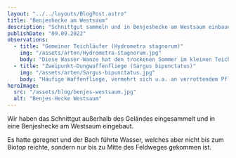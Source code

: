 ```yaml
---
layout: "../../layouts/BlogPost.astro"
title: "Benjeshecke am Westsaum"
description: "Schnittgut sammeln und in Benjeshecke am Westsaum einbauen."
publishDate: "09.09.2022"
observations:
  - title: "Gemeiner Teichläufer (Hydrometra stagnorum)"
    img: "/assets/arten/Hydrometra-stagnorum.jpg"
    body: "Diese Wasser-Wanze hat den trockenen Sommer im kleinen Teich überdauert."
  - title: "Zweipunkt-Dungwaffenfliege (Sargus bipunctatus)"
    img: "/assets/arten/Sargus-bipunctatus.jpg"
    body: "Häufige Waffenfliege, vermehrt sich u.a. an verrottendem Pflanzenmaterial."
heroImage:
  src: "/assets/blog/benjes-westsaum.jpg"
  alt: "Benjes-Hecke Westsaum"
---
```



Wir haben das Schnittgut außerhalb des Geländes eingesammelt und in eine Benjeshecke am Westsaum eingebaut.

Es hatte geregnet und der Bach führte Wasser, welches aber nicht bis zum Biotop reichte, sondern nur bis zu Mitte des Feldweges gekommen ist.

<Cards observations={frontmatter.observations} />
